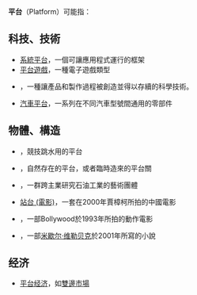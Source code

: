 {{wiktionary|平台}}
'''平台'''（Platform）可能指：
{{tocright}}

== 科技、技術 ==
* [[系統平台|系統平台]]，一個可讓應用程式運行的框架
* [[平台遊戲|平台遊戲]]，一種電子遊戲類型
* {{link-en|平台技術|Platform technology}}，一種讓產品和製作過程被創造並得以存續的科學技術。
* [[汽車平台|汽車平台]]，一系列在不同汽車型號間通用的零部件

== 物體、構造 ==
* {{link-en|潛水台|Diving platform}}，競技跳水用的平台
* {{link-en|跳台|Jumping platform}}，自然存在的平台，或者臨時造來{{tsl|en|cliff-jumping}}的平台關
* {{link-en|Platform (art group)}}，一群跨主業研究石油工業的藝術團體
* [[站台_(電影)|站台 (電影)]]，一套在2000年賈樟柯所拍的中國電影
* {{link-en|Platform (1993 film)}}，一部Bollywood於1993年所拍的動作電影
* {{link-en|平台 (小說)|Platform (novel)|}}，一部[[米歇尔·维勒贝克|米歇尔·维勒贝克]]於2001年所寫的小說

==经济==
* [[平台经济|平台经济]]，如[[雙邊市場|雙邊市場]]

{{disambiguation|cat=二字消歧义}}